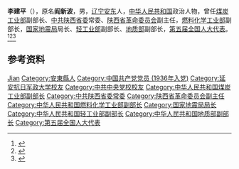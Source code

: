 {{Otheruses|other=名为李建平的其他人物|李建平}}

'''李建平'''（{{bd|1918年|2月|2004年|8月29日}}），原名'''阎新波'''，男，[[辽宁|辽宁]][[安东市|安东]]人，[[中华人民共和国|中华人民共和国]]政治人物，曾任[[中华人民共和国煤炭工业部|煤炭工业部]]副部长、[[中共陕西省委|中共陕西省委]]常委、[[陕西省革命委员会|陕西省革命委员会]]副主任，[[中华人民共和国燃料化学工业部|燃料化学工业部]]副部长，[[国家地震局|国家地震局]]局长、[[中华人民共和国轻工业部|轻工业部]]副部长、[[中华人民共和国地质部|地质部]]副部长，[[第五届全国人大代表|第五届全国人大代表]]。<ref>{{Cite book|title=中华人民共和国职官志|author=何虎生, 李耀东, 向常福主编|publisher=中国社会出版社|year=2003|isbn=9787800883934|location=北京|pages=}}</ref><ref>{{Cite web|title=原煤炭工业部副部长李建平逝世|url=http://news.sina.com.cn/o/2004-09-21/19133731098s.shtml|accessdate=2020-09-17|work=新华网}}</ref><ref>{{cite book|title=中囯人名大辞典·当代人物卷|author=廖盖隆等编|year=1990|publisher=上海辞书出版社|location=上海|page=}}</ref>

== 参考资料 ==
{{reflist}}

{{中国人物小作品}}

{{Authority control}}
{{DEFAULTSORT:Li李}}
[[Category:李姓|Jian]]
[[Category:安東縣人|Category:安東縣人]]
[[Category:中国共产党党员_(1936年入党)|Category:中国共产党党员 (1936年入党)]]
[[Category:延安抗日军政大学校友|Category:延安抗日军政大学校友]]
[[Category:中共中央党校校友|Category:中共中央党校校友]]
[[Category:中华人民共和国煤炭工业部副部长|Category:中华人民共和国煤炭工业部副部长]]
[[Category:中共陕西省委常委|Category:中共陕西省委常委]]
[[Category:陕西省革命委员会副主任|Category:陕西省革命委员会副主任]]
[[Category:中华人民共和国燃料化学工业部副部长|Category:中华人民共和国燃料化学工业部副部长]]
[[Category:国家地震局局长|Category:国家地震局局长]]
[[Category:中华人民共和国轻工业部副部长|Category:中华人民共和国轻工业部副部长]]
[[Category:中华人民共和国地质部副部长|Category:中华人民共和国地质部副部长]]
[[Category:第五届全国人大代表|Category:第五届全国人大代表]]